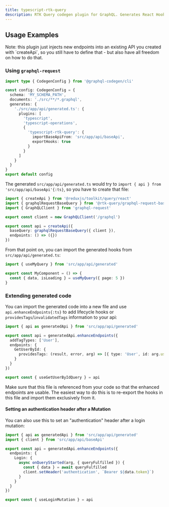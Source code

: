 ```yaml
---
title: typescript-rtk-query
description: RTK Query codegen plugin for GraphQL. Generates React Hooks for GraphQL queries and mutations. Works with any GraphQL client.
---
```



<PluginHeader hasOperationsNote />
<PluginApiDocs />

## Usage Examples

<Callout>
  Note: this plugin just injects new endpoints into an existing API you created with `createApi`, so you still have to
  define that - but also have all freedom on how to do that.
</Callout>

### Using `graphql-request`

```ts filename="codegen.ts"
import type { CodegenConfig } from '@graphql-codegen/cli'

const config: CodegenConfig = {
  schema: 'MY_SCHEMA_PATH',
  documents: './src/**/*.graphql',
  generates: {
    './src/app/api/generated.ts': {
      plugins: [
        'typescript',
        'typescript-operations',
        {
          'typescript-rtk-query': {
            importBaseApiFrom: 'src/app/api/baseApi',
            exportHooks: true
          }
        }
      ]
    }
  }
}
export default config
```

The generated `src/app/api/generated.ts` would try to `import { api } from 'src/app/api/baseApi'{:ts}`, so you have to create that file:

```ts filename="src/app/api/baseApi.ts" {7-10}
import { createApi } from '@reduxjs/toolkit/query/react'
import { graphqlRequestBaseQuery } from '@rtk-query/graphql-request-base-query'
import { GraphQLClient } from 'graphql-request'

export const client = new GraphQLClient('/graphql')

export const api = createApi({
  baseQuery: graphqlRequestBaseQuery({ client }),
  endpoints: () => ({})
})
```

From that point on, you can import the generated hooks from `src/app/api/generated.ts`:

```ts filename="src/components/MyComponent.ts" {4}
import { useMyQuery } from 'src/app/api/generated'

export const MyComponent = () => {
  const { data, isLoading } = useMyQuery({ page: 5 })
}
```

### Extending generated code

You can import the generated code into a new file and use `api.enhanceEndpoints{:ts}` to add lifecycle hooks or `providesTags`/`invalidatedTags` information to your api:

```ts filename="src/аpp/api/enhanced.ts"
import { api as generatedApi } from 'src/app/api/generated'

export const api = generatedApi.enhanceEndpoints({
  addTagTypes: ['User'],
  endpoints: {
    GetUserById: {
      providesTags: (result, error, arg) => [{ type: 'User', id: arg.userId }]
    }
  }
})

export const { useGetUserByIdQuery } = api
```

Make sure that this file is referenced from your code so that the enhanced endpoints are usable. The easiest way to do this is to re-export the hooks in this file and import them exclusively from it.

#### Setting an authentication header after a Mutation

You can also use this to set an "authentication" header after a login mutation:

```ts {7-10}
import { api as generatedApi } from 'src/app/api/generated'
import { client } from 'src/app/api/baseApi'

export const api = generatedApi.enhanceEndpoints({
  endpoints: {
    Login: {
      async onQueryStarted(arg, { queryFulfilled }) {
        const { data } = await queryFulfilled
        client.setHeader('authentication', `Bearer ${data.token}`)
      }
    }
  }
})

export const { useLoginMutation } = api
```

